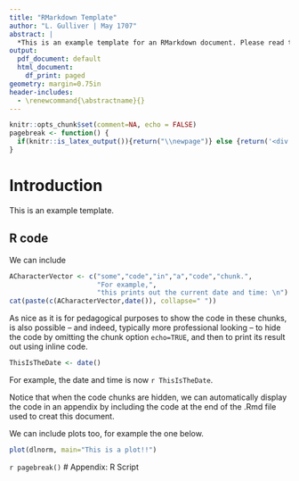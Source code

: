 ```yaml
---
title: "RMarkdown Template"
author: "L. Gulliver | May 1707"
abstract: |
  *This is an example template for an RMarkdown document. Please read the instructions in Rmd file `template2.Rmd`.*
output:
  pdf_document: default
  html_document:
    df_print: paged
geometry: margin=0.75in
header-includes:
  - \renewcommand{\abstractname}{}
---
```


```r
knitr::opts_chunk$set(comment=NA, echo = FALSE)
pagebreak <- function() {
  if(knitr::is_latex_output()){return("\\newpage")} else {return('<div style="page-break-before: always;" />')}
}
```

# Introduction
This is an example template.

## R code

We can include

```r
ACharacterVector <- c("some","code","in","a","code","chunk.",
                      "For example,",
                      "this prints out the current date and time: \n")
cat(paste(c(ACharacterVector,date()), collapse=" "))
```

As nice as it is for pedagogical purposes to show the code in these chunks, is also possible -- and indeed, typically more professional looking -- to hide the code by omitting the chunk option `echo=TRUE`, and then to print its result out using inline code.

```r
ThisIsTheDate <- date()
```
For example, the date and time is now `r ThisIsTheDate`.

Notice that when the code chunks are hidden, we can automatically display the code in an appendix by including the code at the end of the .Rmd file used to creat this document.

We can include plots too, for example the one below.

```r
plot(dlnorm, main="This is a plot!!")
```


`r pagebreak()`
# Appendix: R Script

```r
```